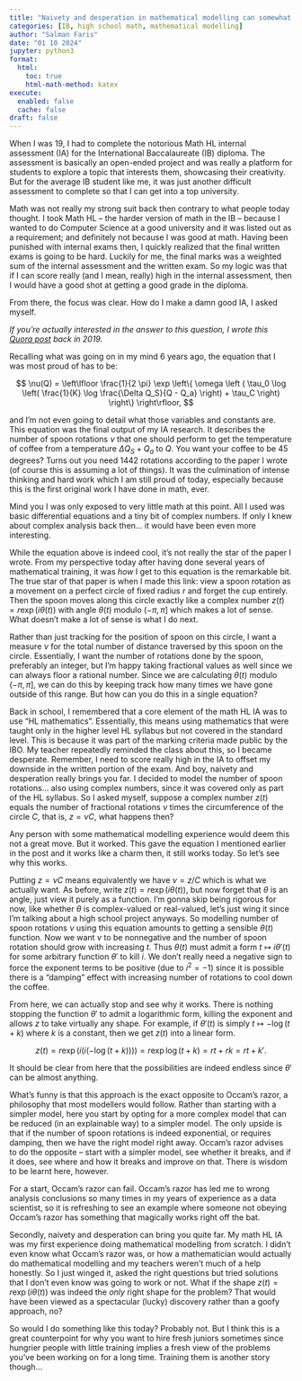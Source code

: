 ```yaml
---
title: "Naivety and desperation in mathematical modelling can somewhat push you far"
categories: [IB, high school math, mathematical modelling]
author: "Salman Faris"
date: "01 10 2024"
jupyter: python3
format:
  html:
    toc: true
    html-math-method: katex
execute: 
  enabled: false
  cache: false
draft: false
---
```


When I was 19, I had to complete the notorious Math HL internal assessment (IA) for the International Baccalaureate (IB) diploma. The assessment is basically an open-ended project and was really a platform for students to explore a topic that interests them, showcasing their creativity. But for the average IB student like me, it was just another difficult assessment to complete so that I can get into a top university.

Math was not really my strong suit back then contrary to what people today thought. I took Math HL – the harder version of math in the IB – because I wanted to do Computer Science at a good university and it was listed out as a requirement; and definitely not because I was good at math. Having been punished with internal exams then, I quickly realized that the final written exams is going to be hard. Luckily for me, the final marks was a weighted sum of the internal assessment and the written exam. So my logic was that if I can score really (and I mean, really) high in the internal assessment, then I would have a good shot at getting a good grade in the diploma.

From there, the focus was clear. How do I make a damn good IA, I asked myself. 

_If you're actually interested in the answer to this question, I wrote this [Quora post](https://qr.ae/pvxOiO) back in 2019._

Recalling what was going on in my mind 6 years ago, the equation that I was most proud of has to be:

$$
\nu(Q) = \left\lfloor \frac{1}{2 \pi} \exp \left\{ \omega \left ( \tau_0 \log \left( \frac{1}{K} \log \frac{\Delta Q_S}{Q - Q_a} \right) + \tau_C \right) \right\} \right\rfloor,
$$

and I'm not even going to detail what those variables and constants are. This equation was the final output of my IA research. It describes the number of spoon rotations $\nu$ that one should perform to get the temperature of coffee from a temperature $\Delta Q_S + Q_a$ to $Q$. You want your coffee to be 45 degrees? Turns out you need 1442 rotations according to the paper I wrote (of course this is assuming a lot of things). It was the culmination of intense thinking and hard work which I am still proud of today, especially because this is the first original work I have done in math, ever.

Mind you I was only exposed to very little math at this point. All I used was basic differential equations and a tiny bit of complex numbers. If only I knew about complex analysis back then... it would have been even more interesting.

While the equation above is indeed cool, it's not really the star of the paper I wrote. From my perspective today after having done several years of mathematical training, it was *how* I get to this equation is the remarkable bit. The true star of that paper is when I made this link: view a spoon rotation as a movement on a perfect circle of fixed radius $r$ and forget the cup entirely. Then the spoon moves along this circle exactly like a complex number $z(t) = r \exp (i \theta(t))$ with angle $\theta(t)$ modulo $(-\pi, \pi]$ which makes a lot of sense. What doesn't make a lot of sense is what I do next.

Rather than just tracking for the position of spoon on this circle, I want a measure $\nu$ for the total number of distance traversed by this spoon on the circle. Essentially, I want the number of rotations done by the spoon, preferably an integer, but I'm happy taking fractional values as well since we can always floor a rational number. Since we are calculating $\theta(t)$ modulo $(-\pi, \pi]$, we can do this by keeping track how many times we have gone outside of this range. But how can you do this in a single equation?

Back in school, I remembered that a core element of the math HL IA was to use "HL mathematics". Essentially, this means using mathematics that were taught only in the higher level HL syllabus but not covered in the standard level. This is because it was part of the marking criteria made public by the IBO. My teacher repeatedly reminded the class about this, so I became desperate. Remember, I need to score really high in the IA to offset my downside in the written portion of the exam. And boy, naivety and desperation really brings you far. I decided to model the number of spoon rotations... also using complex numbers, since it was covered only as part of the HL syllabus. So I asked myself, suppose a complex number $z(t)$ equals the number of fractional rotations $\nu$ times the circumference of the circle $C$, that is, $z = \nu C$, what happens then?

Any person with some mathematical modelling experience would deem this not a great move. But it worked. This gave the equation I mentioned earlier in the post and it works like a charm then, it still works today. So let's see why this works.

Putting $z = \nu C$ means equivalently we have $\nu = z/C$ which is what we actually want. As before, write $z(t) = r \exp (i \theta (t))$, but now forget that $\theta$ is an angle, just view it purely as a function. I'm gonna skip being rigorous for now, like whether $\theta$ is complex-valued or real-valued, let's just wing it since I'm talking about a high school project anyways. So modelling number of spoon rotations $\nu$ using this equation amounts to getting a sensible $\theta(t)$ function. Now we want $\nu$ to be nonnegative and the number of spoon rotation should grow with increasing $t$. Thus $\theta(t)$ must admit a form $t \mapsto i\theta'(t)$ for some arbitrary function $\theta'$ to kill $i$. We don't really need a negative sign to force the exponent terms to be positive (due to $i^2=-1$) since it is possible there is a "damping" effect with increasing number of rotations to cool down the coffee.

From here, we can actually stop and see why it works. There is nothing stopping the function $\theta'$ to admit a logarithmic form, killing the exponent and allows $z$ to take virtually any shape. For example, if $\theta'(t)$ is simply $t \mapsto -\log(t+k)$ where $k$ is a constant, then we get $z(t)$ into a linear form.

$$
z(t) = r \exp (i (i (- \log(t+k)))) = r \exp \log(t+k) = rt + rk = rt + k'.
$$

It should be clear from here that the possibilities are indeed endless since $\theta'$ can be almost anything.

What's funny is that this approach is the exact opposite to Occam's razor, a philosophy that most modellers would follow. Rather than starting with a simpler model, here you start by opting for a more complex model that can be reduced (in an explainable way) to a simpler model. The only upside is that if the number of spoon rotations is indeed exponential, or requires damping, then we have the right model right away. Occam's razor advises to do the opposite – start with a simpler model, see whether it breaks, and if it does, see where and how it breaks and improve on that. There is wisdom to be learnt here, however.

For a start, Occam's razor can fail. Occam's razor has led me to wrong analysis conclusions so many times in my years of experience as a data scientist, so it is refreshing to see an example where someone not obeying Occam's razor has something that magically works right off the bat.

Secondly, naivety and desperation can bring you quite far. My math HL IA was my first experience doing mathematical modelling from scratch. I didn't even know what Occam's razor was, or how a mathematician would actually do mathematical modelling and my teachers weren't much of a help honestly. So I just winged it, asked the right questions but tried solutions that I don't even know was going to work or not. What if the shape $z(t) = r \exp (i \theta(t))$ was indeed the *only* right shape for the problem? That would have been viewed as a spectacular (lucky) discovery rather than a goofy approach, no?

So would I do something like this today? Probably not. But I think this is a great counterpoint for why you want to hire fresh juniors sometimes since hungrier people with little training implies a fresh view of the problems you've been working on for a long time. Training them is another story though...